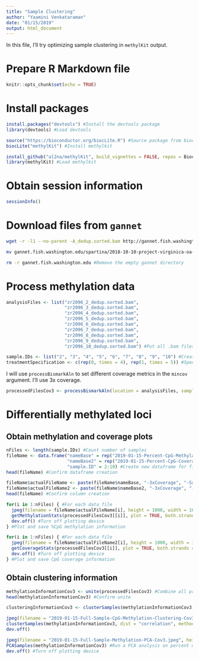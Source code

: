 ```yaml
---
title: "Sample Clustering"
author: "Yaamini Venkataraman"
date: "01/15/2019"
output: html_document
---
```


In this file, I'll try optimizing sample clustering in `methylKit` output.

# Prepare R Markdown file

```r
knitr::opts_chunk$set(echo = TRUE)
```

# Install packages

```r
install.packages("devtools") #Install the devtools package
library(devtools) #Load devtools

source("https://bioconductor.org/biocLite.R") #Source package from bioconductor
biocLite("methylKit") #Install methylkit
```

```r
install_github("al2na/methylKit", build_vignettes = FALSE, repos = BiocInstaller::biocinstallRepos(), dependencies = TRUE) #Install more methylKit options
library(methylKit) #Load methylkit
```

# Obtain session information

```r
sessionInfo()
```

# Download files from `gannet`

```bash
wget -r -l1 --no-parent -A_dedup.sorted.bam http://gannet.fish.washington.edu/spartina/2018-10-10-project-virginica-oa-Large-Files/2018-11-07-Bismark-Mox/ #Download files from gannet. They will be stored in the same directory structure as they are online.
```

```bash
mv gannet.fish.washington.edu/spartina/2018-10-10-project-virginica-oa-Large-Files/2018-11-07-Bismark-Mox/* analyses/2018-10-25-MethylKit #Move all files from gannet folder to analyses folder
```

```bash
rm -r gannet.fish.washington.edu #Remove the empty gannet directory
```


# Process methylation data

```r
analysisFiles <- list("zr2096_2_dedup.sorted.bam",
                      "zr2096_3_dedup.sorted.bam",
                      "zr2096_4_dedup.sorted.bam",
                      "zr2096_5_dedup.sorted.bam",
                      "zr2096_6_dedup.sorted.bam",
                      "zr2096_7_dedup.sorted.bam",
                      "zr2096_8_dedup.sorted.bam",
                      "zr2096_9_dedup.sorted.bam",
                      "zr2096_10_dedup.sorted.bam") #Put all .bam files into a list for analysis.
```

```r
sample.IDs <- list("2", "3", "4", "5", "6", "7", "8", "9", "10") #Create list of sample IDs
treatmentSpecification <- c(rep(0, times = 4), rep(1, times = 5)) #Specify which treatment the samples were from. 1 is the treatment (high pCO2) and 0 is the control (ambient pCO2)
```

I will use `processBismarkAln` to set different coverage metrics in the `mincov` argument. I'll use 3x coverage.

```r
processedFilesCov3 <- processBismarkAln(location = analysisFiles, sample.id = sample.IDs, assembly = "v3", read.context = "CpG", mincov = 3, treatment = treatmentSpecification) #Process files for CpG methylation using 3x coverage. First 5 files were from ambient conditions, and the second from high pCO2 conditions.
```

# Differentially methylated loci

## Obtain methylation and coverage plots

```r
nFiles <- length(sample.IDs) #Count number of samples
fileName <- data.frame("nameBase" = rep("2019-01-15-Percent-CpG-Methylation", times = nFiles),
                       "nameBase2" = rep("2019-01-15-Percent-CpG-Coverage", times = nFiles),
                       "sample.ID" = 2:10) #Create new dataframe for filenames
head(fileName) #Confirm dataframe creation
```

```r
fileName$actualFileName <- paste(fileName$nameBase, "-3xCoverage", "-Sample", fileName$sample.ID, ".jpeg", sep = "") #Create a new column for the full filename for 3x coverage + specific sample's percent CpG methylation plot
fileName$actualFileName2 <- paste(fileName$nameBase2, "-3xCoverage", "-Sample", fileName$sample.ID, ".jpeg", sep = "") #Create a new column for the full filename for 3x coverage + specific sample's percent CpG coverage plot
head(fileName) #Confirm column creation
```

```r
for(i in 1:nFiles) { #For each data file
  jpeg(filename = fileName$actualFileName[i], height = 1000, width = 1000) #Save file with designated name
  getMethylationStats(processedFilesCov3[[i]], plot = TRUE, both.strands = FALSE) #Get %CpG methylation information
  dev.off() #Turn off plotting device
} #Plot and save %CpG methylation information
```

```r
for(i in 1:nFiles) { #For each data file
  jpeg(filename = fileName$actualFileName2[i], height = 1000, width = 1000) #Save file with designated name
  getCoverageStats(processedFilesCov3[[i]], plot = TRUE, both.strands = FALSE) #Get CpG coverage information
  dev.off() #Turn off plotting device
} #Plot and save CpG coverage information
```

## Obtain clustering information

```r
methylationInformationCov3 <- unite(processedFilesCov3) #Combine all processed files into a single table
head(methylationInformationCov3) #Confirm unite
```

```r
clusteringInformationCov3 <- clusterSamples(methylationInformationCov3, dist = "correlation", method = "ward", plot = FALSE) #Save cluster information as a new object
```

```r
jpeg(filename = "2019-01-15-Full-Sample-CpG-Methylation-Clustering-Cov3.jpeg", height = 1000, width = 1000) #Save file with designated name
clusterSamples(methylationInformationCov3, dist = "correlation", method = "ward", plot = TRUE) #Cluster samples based on correlation coefficients
dev.off()
```

```r
jpeg(filename = "2019-01-15-Full-Sample-Methylation-PCA-Cov3.jpeg", height = 1000, width = 1000) #Save file with designated name
PCASamples(methylationInformationCov3) #Run a PCA analysis on percent methylation for all samples
dev.off() #Turn off plotting device
```

